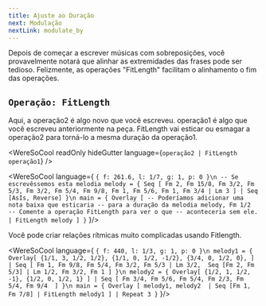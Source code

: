 ```yaml
---
title: Ajuste ao Duração
next: Modulação
nextLink: modulate_by
---
```


Depois de começar a escrever músicas com sobreposições, você provavelmente notará
que alinhar as extremidades das frases pode ser tedioso.
Felizmente, as operações "FitLength" facilitam o alinhamento
o fim das operações.

## `Operação: FitLength`
Aqui, a operação2 é algo novo que você escreveu.
operação1 é algo que você escreveu anteriormente na peça.
FitLength vai esticar ou esmagar a operação2
para torná-lo a mesma duração da operação1.

<WereSoCool
  readOnly
  hideGutter
  language={`operação2 | FitLength operação1`}
/>

<WereSoCool language={
`{ f: 261.6, l: 1/7, g: 1, p: 0 }\n
-- Se escrevêssemos esta melodia
melody = {
  Seq [
    Fm 2, Fm 15/8, Fm 3/2, Fm 5/3, Fm 3/2, Fm 5/4,
    Fm 9/8, Fm 1, Fm 5/6, Fm 1,
    Fm 3/4 | Lm 3
  ]
  | Seq [AsIs, Reverse]
}\n
main = {
  Overlay [
    -- Poderíamos adicionar uma nota baixa que esticaria
    -- para a duração da melodia
    melody,
    Fm 1/2 
    -- Comente a operação FitLength para ver o que
    -- aconteceria sem ele.
    | FitLength melody
  ]
}`
}/>

Você pode criar relações rítmicas muito complicadas usando Fitlength.

<WereSoCool language={
`{ f: 440, l: 1/3, g: 1, p: 0 }\n
melody1 = {
  Overlay[
    {1/1, 3, 1/2, 1/2},
    {1/1, 0, 1/2, -1/2},
    {3/4, 0, 1/2, 0},
  ]
  | Seq [
    Fm 1, Fm 9/8, Fm 5/4, Fm 3/2, Fm 5/3 | Lm 3/2, 
    Seq [Fm 2, Fm 5/3] | Lm 1/2,
    Fm 3/2, Fm 1
  ]
}\n
melody2 = {
  Overlay[
    {1/2, 1, 1/2, -1},
    {1/2, 0, 1/2, 1}
  ]
  | Seq [
    Fm 3/4, Fm 5/6, Fm 5/4, Fm 2/3, Fm 5/4, Fm 9/4 
  ]
}\n
main = {
  Overlay [
    melody1,
    melody2 
    | Seq [Fm 1, Fm 7/8]
    | FitLength melody1
  ]
  | Repeat 3
}`
}/>


